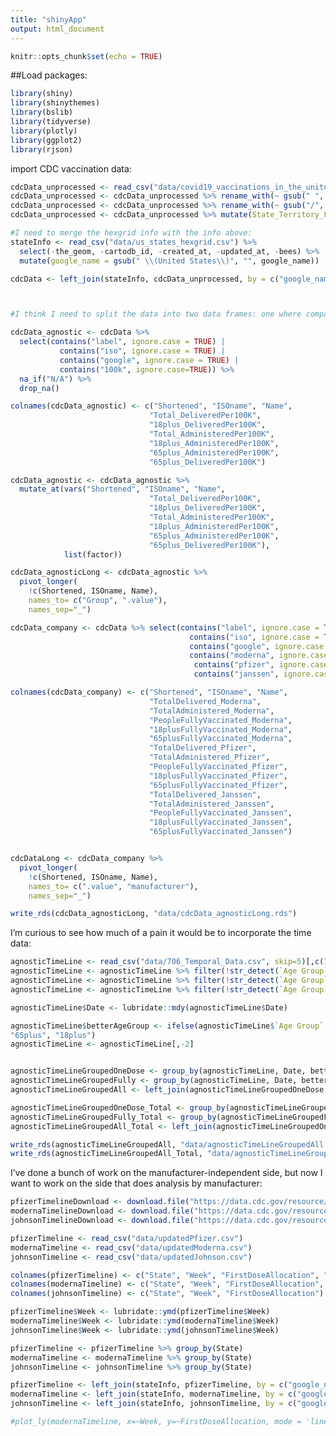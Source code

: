 ```yaml
---
title: "shinyApp"
output: html_document
---
```


```r
knitr::opts_chunk$set(echo = TRUE)
```

##Load packages:
```r
library(shiny)
library(shinythemes)
library(bslib)
library(tidyverse)
library(plotly)
library(ggplot2)
library(rjson)
```

import CDC vaccination data:

```r

cdcData_unprocessed <- read_csv("data/covid19_vaccinations_in_the_united_states.csv", skip = 2) 
cdcData_unprocessed <- cdcData_unprocessed %>% rename_with(~ gsub(" ", "_", names(cdcData_unprocessed)))
cdcData_unprocessed <- cdcData_unprocessed %>% rename_with(~ gsub("/", "_", names(cdcData_unprocessed)))
cdcData_unprocessed <- cdcData_unprocessed %>% mutate(State_Territory_Federal_Entity = gsub(" State", "", State_Territory_Federal_Entity))

#I need to merge the hexgrid info with the info above:
stateInfo <- read_csv("data/us_states_hexgrid.csv") %>% 
  select(-the_geom, -cartodb_id, -created_at, -updated_at, -bees) %>%
  mutate(google_name = gsub(" \\(United States\\)", "", google_name))

cdcData <- left_join(stateInfo, cdcData_unprocessed, by = c("google_name" = "State_Territory_Federal_Entity"))



#I think I need to split the data into two data frames: one where company is a variable, and one where it is not:

cdcData_agnostic <- cdcData %>% 
  select(contains("label", ignore.case = TRUE) |
           contains("iso", ignore.case = TRUE) |
           contains("google", ignore.case = TRUE) |
           contains("100k", ignore.case=TRUE)) %>%
  na_if("N/A") %>% 
  drop_na()

colnames(cdcData_agnostic) <- c("Shortened", "ISOname", "Name",
                               "Total_DeliveredPer100K", 
                               "18plus_DeliveredPer100K", 
                               "Total_AdministeredPer100K", 
                               "18plus_AdministeredPer100K", 
                               "65plus_AdministeredPer100K",
                               "65plus_DeliveredPer100K")

cdcData_agnostic <- cdcData_agnostic %>%
  mutate_at(vars("Shortened", "ISOname", "Name",
                               "Total_DeliveredPer100K", 
                               "18plus_DeliveredPer100K", 
                               "Total_AdministeredPer100K", 
                               "18plus_AdministeredPer100K", 
                               "65plus_AdministeredPer100K",
                               "65plus_DeliveredPer100K"), 
            list(factor))

cdcData_agnosticLong <- cdcData_agnostic %>%
  pivot_longer(
    !c(Shortened, ISOname, Name),
    names_to= c("Group", ".value"),
    names_sep="_")

cdcData_company <- cdcData %>% select(contains("label", ignore.case = TRUE) |
                                        contains("iso", ignore.case = TRUE) |
                                        contains("google", ignore.case = TRUE) |
                                        contains("moderna", ignore.case=TRUE) | 
                                         contains("pfizer", ignore.case=TRUE) | 
                                         contains("janssen", ignore.case=TRUE))

colnames(cdcData_company) <- c("Shortened", "ISOname", "Name",
                               "TotalDelivered_Moderna", 
                               "TotalAdministered_Moderna", 
                               "PeopleFullyVaccinated_Moderna", 
                               "18plusFullyVaccinated_Moderna", 
                               "65plusFullyVaccinated_Moderna",
                               "TotalDelivered_Pfizer", 
                               "TotalAdministered_Pfizer", 
                               "PeopleFullyVaccinated_Pfizer", 
                               "18plusFullyVaccinated_Pfizer", 
                               "65plusFullyVaccinated_Pfizer",
                               "TotalDelivered_Janssen", 
                               "TotalAdministered_Janssen", 
                               "PeopleFullyVaccinated_Janssen", 
                               "18plusFullyVaccinated_Janssen", 
                               "65plusFullyVaccinated_Janssen")


cdcDataLong <- cdcData_company %>%
  pivot_longer(
    !c(Shortened, ISOname, Name),
    names_to= c(".value", "manufacturer"),
    names_sep="_")

write_rds(cdcData_agnosticLong, "data/cdcData_agnosticLong.rds")

```

I'm curious to see how much of a pain it would be to incorporate the time data:

```r

agnosticTimeLine <- read_csv("data/706_Temporal_Data.csv", skip=5)[,c(1,2,5,6)]
agnosticTimeLine <- agnosticTimeLine %>% filter(!str_detect(`Age Group`, "unknown"))
agnosticTimeLine <- agnosticTimeLine %>% filter(!str_detect(`Age Group`, "Ages_<18yrs"))
agnosticTimeLine <- agnosticTimeLine %>% filter(!str_detect(`Age Group`, "Age_known"))

agnosticTimeLine$Date <- lubridate::mdy(agnosticTimeLine$Date)

agnosticTimeLine$betterAgeGroup <- ifelse(agnosticTimeLine$`Age Group` == "Ages_75+_yrs" | agnosticTimeLine$`Age Group` == "Ages_65-74_yrs",
"65plus", "18plus") 
agnosticTimeLine <- agnosticTimeLine[,-2]


agnosticTimeLineGroupedOneDose <- group_by(agnosticTimeLine, Date, betterAgeGroup) %>% summarise(`Percent of age group with at least one dose` = mean(`Percent of age group with at least one dose`))
agnosticTimeLineGroupedFully <- group_by(agnosticTimeLine, Date, betterAgeGroup) %>% summarise(`Percent of age group fully vaccinated` = mean(`Percent of age group fully vaccinated`))
agnosticTimeLineGroupedAll <- left_join(agnosticTimeLineGroupedOneDose, agnosticTimeLineGroupedFully)

agnosticTimeLineGroupedOneDose_Total <- group_by(agnosticTimeLineGroupedOneDose, Date) %>% summarise(`Percent of age group with at least one dose` = mean(`Percent of age group with at least one dose`))
agnosticTimeLineGroupedFully_Total <- group_by(agnosticTimeLineGroupedFully, Date) %>% summarise(`Percent of age group fully vaccinated` = mean(`Percent of age group fully vaccinated`))
agnosticTimeLineGroupedAll_Total <- left_join(agnosticTimeLineGroupedOneDose_Total, agnosticTimeLineGroupedFully_Total)

write_rds(agnosticTimeLineGroupedAll, "data/agnosticTimeLineGroupedAll.rds")
write_rds(agnosticTimeLineGroupedAll_Total, "data/agnosticTimeLineGroupedAll_Total.rds")

```

I've done a bunch of work on the manufacturer-independent side, but now I want to work on the side that does analysis by manufacturer:

```r

pfizerTimelineDownload <- download.file("https://data.cdc.gov/resource/saz5-9hgg.csv", "data/updatedPfizer.csv")
modernaTimelineDownload <- download.file("https://data.cdc.gov/resource/b7pe-5nws.csv", "data/updatedModerna.csv")
johnsonTimelineDownload <- download.file("https://data.cdc.gov/resource/w9zu-fywh.csv", "data/updatedJohnson.csv")

pfizerTimeline <- read_csv("data/updatedPfizer.csv")
modernaTimeline <- read_csv("data/updatedModerna.csv")
johnsonTimeline <- read_csv("data/updatedJohnson.csv")

colnames(pfizerTimeline) <- c("State", "Week", "FirstDoseAllocation", "SecondDoseAllocation")
colnames(modernaTimeline) <- c("State", "Week", "FirstDoseAllocation", "SecondDoseAllocation")
colnames(johnsonTimeline) <- c("State", "Week", "FirstDoseAllocation")

pfizerTimeline$Week <- lubridate::ymd(pfizerTimeline$Week)
modernaTimeline$Week <- lubridate::ymd(modernaTimeline$Week)
johnsonTimeline$Week <- lubridate::ymd(johnsonTimeline$Week)

pfizerTimeline <- pfizerTimeline %>% group_by(State)
modernaTimeline <- modernaTimeline %>% group_by(State)
johnsonTimeline <- johnsonTimeline %>% group_by(State)

pfizerTimeline <- left_join(stateInfo, pfizerTimeline, by = c("google_name" = "State"))
modernaTimeline <- left_join(stateInfo, modernaTimeline, by = c("google_name" = "State"))
johnsonTimeline <- left_join(stateInfo, johnsonTimeline, by = c("google_name" = "State"))

#plot_ly(modernaTimeline, x=~Week, y=~FirstDoseAllocation, mode = 'lines+markers')
```

